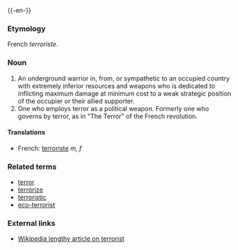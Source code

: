 {{wikipedia}}
{{-en-}}
===Etymology===
French ''terroriste''.

===Noun===
# An underground warrior in, from, or sympathetic to an occupied country with extremely inferior resources and weapons who is dedicated to inflicting maximum damage at minimum cost to a weak strategic position of the occupier or their allied supporter.  
# One who employs terror as a political weapon.  Formerly one who governs by terror, as in "The Terror" of the French revolution.

====Translations====
*French: [[terroriste]] ''m, f''

===Related terms===
*[[terror]]
*[[terrorize]]
*[[terroristic]]
*[[eco-terrorist]]

===External links===
*[[w:terrorist|Wikipedia lengthy article on terrorist]]